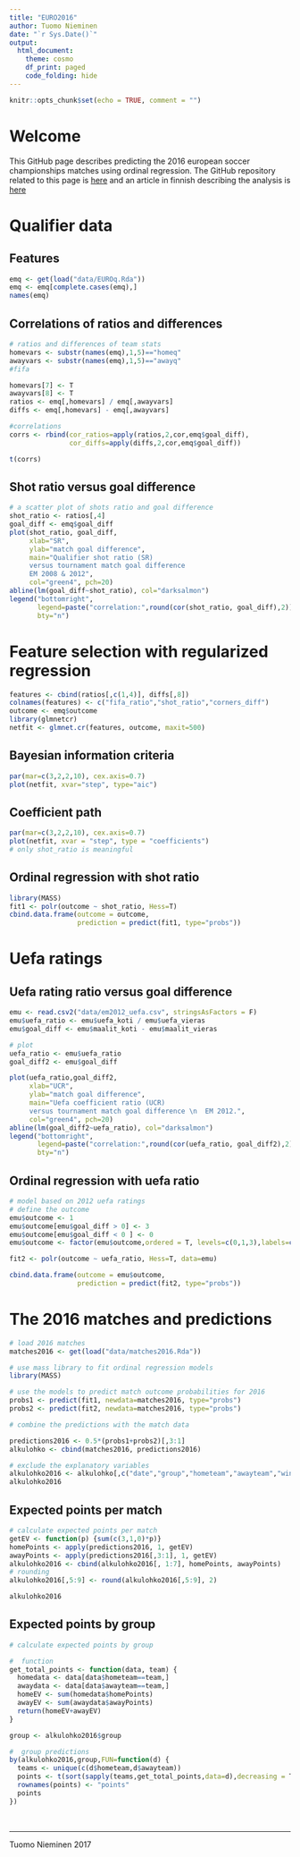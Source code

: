 ```yaml
---
title: "EURO2016"
author: Tuomo Nieminen
date: "`r Sys.Date()`"
output: 
  html_document:
    theme: cosmo
    df_print: paged
    code_folding: hide
---
```


```r
knitr::opts_chunk$set(echo = TRUE, comment = "")
```

# Welcome

This GitHub page describes predicting the 2016 european soccer championships matches using ordinal regression. The GitHub repository related to this page is [here](https://github.com/TuomoNieminen/EURO2016) and an article in finnish describing the analysis is [here](http://tyyppiarvo.com/2016/06/jalkapallossa-kannattaa-laukoa-ennustimme-em-turnauksen-alkuvaiheen-ottelut-ja-jatkoonmenijat/)

# Qualifier data

## Features

```r

emq <- get(load("data/EUROq.Rda"))
emq <- emq[complete.cases(emq),]
names(emq)

```

## Correlations of ratios and differences

```r

# ratios and differences of team stats
homevars <- substr(names(emq),1,5)=="homeq"
awayvars <- substr(names(emq),1,5)=="awayq"
#fifa

homevars[7] <- T
awayvars[8] <- T
ratios <- emq[,homevars] / emq[,awayvars]
diffs <- emq[,homevars] - emq[,awayvars]

#correlations
corrs <- rbind(cor_ratios=apply(ratios,2,cor,emq$goal_diff),
               cor_diffs=apply(diffs,2,cor,emq$goal_diff))

t(corrs)
```

## Shot ratio versus goal difference

```r

# a scatter plot of shots ratio and goal difference
shot_ratio <- ratios[,4]
goal_diff <- emq$goal_diff
plot(shot_ratio, goal_diff,
     xlab="SR", 
     ylab="match goal difference",
     main="Qualifier shot ratio (SR) 
     versus tournament match goal difference 
     EM 2008 & 2012",
     col="green4", pch=20)
abline(lm(goal_diff~shot_ratio), col="darksalmon")
legend("bottomright",
       legend=paste("correlation:",round(cor(shot_ratio, goal_diff),2)),
       bty="n")

```


# Feature selection with regularized regression 

```r

features <- cbind(ratios[,c(1,4)], diffs[,8])
colnames(features) <- c("fifa_ratio","shot_ratio","corners_diff")
outcome <- emq$outcome
library(glmnetcr)
netfit <- glmnet.cr(features, outcome, maxit=500)
```

## Bayesian information criteria

```r

par(mar=c(3,2,2,10), cex.axis=0.7)
plot(netfit, xvar="step", type="aic")
```

## Coefficient path

```r
par(mar=c(3,2,2,10), cex.axis=0.7)
plot(netfit, xvar = "step", type = "coefficients")
# only shot_ratio is meaningful
```

## Ordinal regression with shot ratio

```r
library(MASS)
fit1 <- polr(outcome ~ shot_ratio, Hess=T)
cbind.data.frame(outcome = outcome, 
                 prediction = predict(fit1, type="probs"))

```


# Uefa ratings

## Uefa rating ratio versus goal difference

```r

emu <- read.csv2("data/em2012_uefa.csv", stringsAsFactors = F)
emu$uefa_ratio <- emu$uefa_koti / emu$uefa_vieras
emu$goal_diff <- emu$maalit_koti - emu$maalit_vieras

# plot
uefa_ratio <- emu$uefa_ratio
goal_diff2 <- emu$goal_diff

plot(uefa_ratio,goal_diff2,
     xlab="UCR", 
     ylab="match goal difference",
     main="Uefa coefficient ratio (UCR) 
     versus tournament match goal difference \n  EM 2012.",
     col="green4", pch=20)
abline(lm(goal_diff2~uefa_ratio), col="darksalmon")
legend("bottomright",
       legend=paste("correlation:",round(cor(uefa_ratio, goal_diff2),2)),
       bty="n")

```

## Ordinal regression with uefa ratio

```r

# model based on 2012 uefa ratings
# define the outcome
emu$outcome <- 1
emu$outcome[emu$goal_diff > 0] <- 3
emu$outcome[emu$goal_diff < 0 ] <- 0
emu$outcome <- factor(emu$outcome,ordered = T, levels=c(0,1,3),labels=c("loss","draw","win"))

fit2 <- polr(outcome ~ uefa_ratio, Hess=T, data=emu)

cbind.data.frame(outcome = emu$outcome, 
                 prediction = predict(fit2, type="probs"))


```

# The 2016 matches and predictions

```r

# load 2016 matches
matches2016 <- get(load("data/matches2016.Rda"))

# use mass library to fit ordinal regression models
library(MASS)

# use the models to predict match outcome probabilities for 2016
probs1 <- predict(fit1, newdata=matches2016, type="probs")
probs2 <- predict(fit2, newdata=matches2016, type="probs")

# combine the predictions with the match data

predictions2016 <- 0.5*(probs1+probs2)[,3:1]
alkulohko <- cbind(matches2016, predictions2016)

# exclude the explanatory variables 
alkulohko2016 <- alkulohko[,c("date","group","hometeam","awayteam","win","draw","loss", "homeuefa", "awayuefa", "uefa_ratio", "homeavrg_shots", "awayavrg_shots", "shot_ratio")]
alkulohko2016
```

## Expected points per match

```r

# calculate expected points per match
getEV <- function(p) {sum(c(3,1,0)*p)}
homePoints <- apply(predictions2016, 1, getEV)
awayPoints <- apply(predictions2016[,3:1], 1, getEV)
alkulohko2016 <- cbind(alkulohko2016[, 1:7], homePoints, awayPoints)
# rounding
alkulohko2016[,5:9] <- round(alkulohko2016[,5:9], 2)

alkulohko2016
```

## Expected points by group

```r

# calculate expected points by group

#  function
get_total_points <- function(data, team) {
  homedata <- data[data$hometeam==team,]
  awaydata <- data[data$awayteam==team,]
  homeEV <- sum(homedata$homePoints)
  awayEV <- sum(awaydata$awayPoints)
  return(homeEV+awayEV)
}

group <- alkulohko2016$group

#  group predictions
by(alkulohko2016,group,FUN=function(d) {
  teams <- unique(c(d$hometeam,d$awayteam))
  points <- t(sort(sapply(teams,get_total_points,data=d),decreasing = T))
  rownames(points) <- "points"
  points
})

```

<br>

<hr>

Tuomo Nieminen 2017

<br>